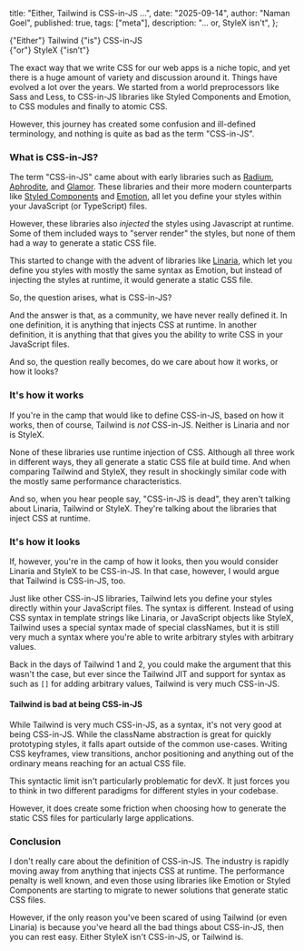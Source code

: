   title: "Either, Tailwind is CSS-in-JS ...",
  date: "2025-09-14",
  author: "Naman Goel",
  published: true,
  tags: ["meta"],
  description: "... or, StyleX isn't",
};



<Container path={__dirname}>
  <Word scale={62} italic>
    {"Either"}
  </Word>
  <Word scale={135}>Tailwind</Word>
  <Word scale={16} italic>
    {"is"}
  </Word>
  <Word scale={145}>CSS-in-JS</Word>
  <br />
  <Word scale={20} italic>
    {"or"}
  </Word>
  <Word scale={110}>StyleX</Word>
  <Word scale={42} italic>
    {"isn’t"}
  </Word>
</Container>

The exact way that we write CSS for our web apps is a niche topic, and yet there is a huge amount
of variety and discussion around it. Things have evolved a lot over the years. We started from a world
preprocessors like Sass and Less, to CSS-in-JS libraries like Styled Components and Emotion, to CSS
modules and finally to atomic CSS.

However, this journey has created some confusion and ill-defined terminology, and nothing is quite
as bad as the term "CSS-in-JS".

### What is CSS-in-JS?

The term "CSS-in-JS" came about with early libraries such as
[Radium](https://github.com/FormidableLabs/radium), [Aphrodite](https://github.com/Khan/aphrodite),
and [Glamor](https://github.com/threepointone/glamor). These libraries and their more modern
counterparts like [Styled Components](https://styled-components.com/) and [Emotion](https://emotion.sh/),
all let you define your styles within your JavaScript (or TypeScript) files.

However, these libraries also _injected_ the styles using Javascript at runtime. Some of them
included ways to "server render" the styles, but none of them had a way to generate a static
CSS file.

This started to change with the advent of libraries like [Linaria](https://linaria.dev/), which
let you define you styles with mostly the same syntax as Emotion, but instead of injecting the styles
at runtime, it would generate a static CSS file.

So, the question arises, what is CSS-in-JS?

And the answer is that, as a community, we have never really defined it. In one definition,
it is anything that injects CSS at runtime. In another definition, it is anything that that gives
you the ability to write CSS in your JavaScript files.

And so, the question really becomes, do we care about how it works, or how it looks?

### It's how it works

If you're in the camp that would like to define CSS-in-JS, based on how it works, then of course,
Tailwind is _not_ CSS-in-JS. Neither is Linaria and nor is StyleX.

None of these libraries use runtime injection of CSS. Although all three work in different ways, they
all generate a static CSS file at build time. And when comparing Tailwind and StyleX, they result in
shockingly similar code with the mostly same performance characteristics.

And so, when you hear people say, "CSS-in-JS is dead", they aren't talking about Linaria, Tailwind
or StyleX. They're talking about the libraries that inject CSS at runtime.

### It's how it looks

If, however, you're in the camp of how it looks, then you would consider Linaria and StyleX to be
CSS-in-JS. In that case, however, I would argue that Tailwind is CSS-in-JS, too.

Just like other CSS-in-JS libraries, Tailwind lets you define your styles directly within your
JavaScript files. The syntax is different. Instead of using CSS syntax in template strings like Linaria,
or JavaScript objects like StyleX, Tailwind uses a special syntax made of special classNames, but
it is still very much a syntax where you're able to write arbitrary styles with arbitrary values.

Back in the days of Tailwind 1 and 2, you could make the argument that this wasn't the case, but ever since
the Tailwind JIT and support for syntax as such as `[]` for adding arbitrary values, Tailwind is
very much CSS-in-JS.

#### Tailwind is bad at being CSS-in-JS

While Tailwind is very much CSS-in-JS, as a syntax, it's not very good at being CSS-in-JS. While the
className abstraction is great for quickly prototyping styles, it falls apart outside of the common
use-cases. Writing CSS keyframes, view transitions, anchor positioning and anything out of the ordinary
means reaching for an actual CSS file.

This syntactic limit isn't particularly problematic for devX. It just forces you to think in two different
paradigms for different styles in your codebase.

However, it does create some friction when choosing how to generate the static CSS files for particularly
large applications.

### Conclusion

I don't really care about the definition of CSS-in-JS. The industry is rapidly moving away from anything
that injects CSS at runtime. The performance penalty is well known, and even those using libraries
like Emotion or Styled Components are starting to migrate to newer solutions that generate static CSS files.

However, if the only reason you've been scared of using Tailwind (or even Linaria) is because you've heard
all the bad things about CSS-in-JS, then you can rest easy. Either StyleX isn't CSS-in-JS, or Tailwind is.
